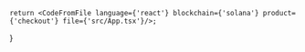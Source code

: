 
    return <CodeFromFile language={'react'} blockchain={'solana'} product={'checkout'} file={'src/App.tsx'}/>;
}
